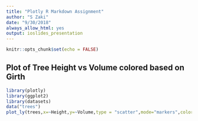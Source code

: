 ```yaml
---
title: "Plotly R Markdown Assignment"
author: "S Zaki"
date: "9/30/2018"
always_allow_html: yes
output: ioslides_presentation
---
```


```r
knitr::opts_chunk$set(echo = FALSE)
```

## Plot of Tree Height vs Volume colored based on Girth

```r

library(plotly)
library(ggplot2)
library(datasets)
data("trees")
plot_ly(trees,x=~Height,y=~Volume,type = "scatter",mode="markers",color = ~Girth)

```